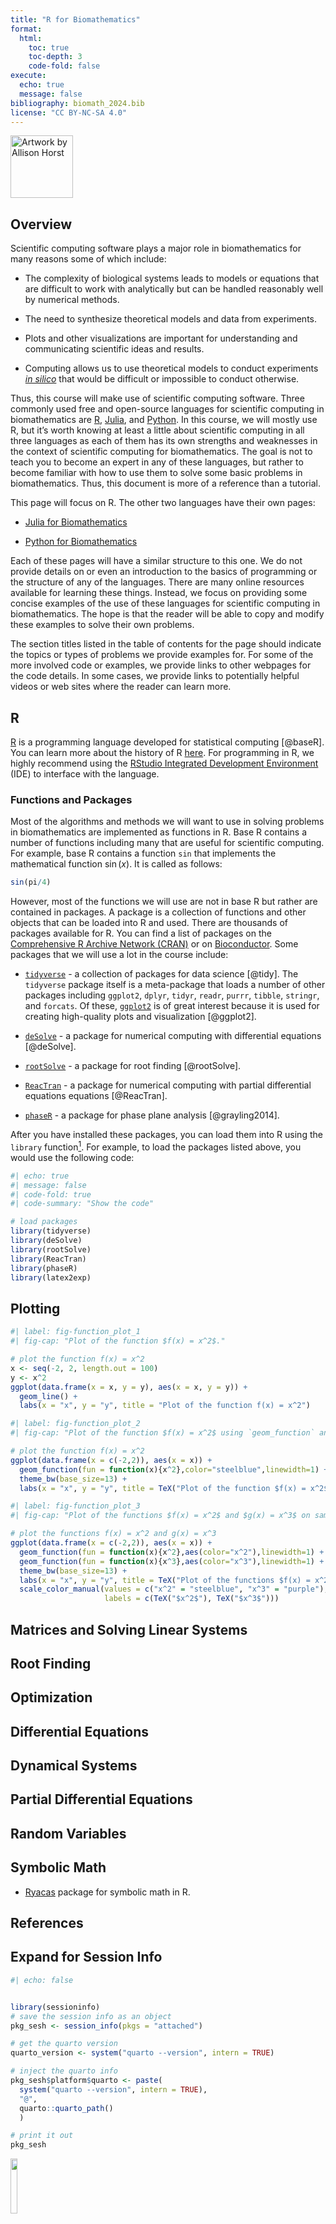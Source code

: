 ```yaml
---
title: "R for Biomathematics"
format:
  html:
    toc: true
    toc-depth: 3
    code-fold: false
execute:
  echo: true
  message: false
bibliography: biomath_2024.bib
license: "CC BY-NC-SA 4.0"
---
```


[![Artwork by Allison Horst](https://github.com/allisonhorst/stats-illustrations/blob/main/rstats-artwork/exploder.gif?raw=1){fig-alt="A gif showing the logo for the R language for statistical computing." width=100 fig-align="left"}](https://allisonhorst.com/)

## Overview

Scientific computing software plays a major role in biomathematics for many reasons some of which include:

* The complexity of biological systems leads to models or equations that are difficult to work with analytically but can be handled reasonably well by numerical methods. 

* The need to synthesize theoretical models and data from experiments.

* Plots and other visualizations are important for understanding and communicating scientific ideas and results.

* Computing allows us to use theoretical models to conduct experiments [*in silico*](https://en.wikipedia.org/wiki/In_silico) that would be difficult or impossible to conduct otherwise. 

Thus, this course will make use of scientific computing software. Three commonly used free and open-source languages for scientific computing in biomathematics are [R](https://www.r-project.org/), [Julia](https://julialang.org/), and [Python](https://www.python.org/). In this course, we will mostly use R, but it's worth knowing at least a little about scientific computing in all three languages as each of them has its own strengths and weaknesses in the context of scientific computing for biomathematics. The goal is not to teach you to  become an expert in any of these languages, but rather to become familiar with how to use them to solve some basic problems in biomathematics. Thus, this document is more of a reference than a tutorial. 

This page will focus on R. The other two languages have their own pages:

* [Julia for Biomathematics](https://biomath2024.netlify.app/biomath_julia)

* [Python for Biomathematics](https://biomath2024.netlify.app/biomath_python)

Each of these pages will have a similar structure to this one. We do not provide details on or even an introduction to the basics of programming or the structure of any of the languages. There are many online resources available for learning these things. Instead, we focus on providing some concise examples of the use of these languages for scientific computing in biomathematics. The hope is that the reader will be able to copy and modify these examples to solve their own problems.

The section titles listed in the table of contents for the page should indicate the topics or types of problems we provide examples for. For some of the more involved code or examples, we provide links to other webpages for the code details. In some cases, we provide links to potentially helpful videos or web sites where the reader can learn more.

## R


[R](https://www.r-project.org/) is a programming language developed for statistical computing [@baseR]. You can learn more about the history of R [here](https://en.wikipedia.org/wiki/R_(programming_language)). For programming in R, we highly recommend using the [RStudio Integrated Development Environment](https://posit.co/download/rstudio-desktop/) (IDE) to interface with the language. 

### Functions and Packages

Most of the algorithms and methods we will want to use in solving problems in biomathematics are implemented as functions in R. Base R contains a number of functions including many that are useful for scientific computing. For example, base R contains a function `sin` that implements the mathematical function $\sin(x)$. It is called as follows:

```r
sin(pi/4)
```

However, most of the functions we will use are not in base R but rather are contained in packages. A package is a collection of functions and other objects that can be loaded into R and used. There are thousands of packages available for R. You can find a list of packages on the [Comprehensive R Archive Network (CRAN)](https://cran.r-project.org/web/packages/available_packages_by_name.html) or on [Bioconductor](https://www.bioconductor.org/packages/release/BiocViews.html#___Software). Some packages that we will use a lot in the course include:

* [`tidyverse`](https://www.tidyverse.org/) - a collection of packages for data science [@tidy]. The `tidyverse` package itself is a meta-package that loads a number of other packages including `ggplot2`, `dplyr`, `tidyr`, `readr`, `purrr`, `tibble`, `stringr`, and `forcats`. Of these, [`ggplot2`](https://ggplot2.tidyverse.org/) is of great interest because it is used for creating high-quality plots and visualization [@ggplot2].

* [`deSolve`](https://cran.r-project.org/web/packages/deSolve/index.html) - a package for numerical computing with differential equations [@deSolve].

* [`rootSolve`](https://cran.r-project.org/web/packages/rootSolve/index.html) - a package for root finding [@rootSolve].

* [`ReacTran`](https://cran.r-project.org/web/packages/ReacTran/index.html) - a package for numerical computing with partial differential equations equations [@ReacTran].

* [`phaseR`](https://cran.r-project.org/web/packages/phaseR/index.html) - a package for phase plane analysis [@grayling2014].

After you have installed these packages, you can load them into R using the `library` function[^1]. For example, to load the packages listed above, you would use the following code:

[^1]: Note that you must install a package before you can load it. You can install a package using the `install.packages` function or the Packages tab in the RStudio IDE. Packages only need to be installed once but must be loaded in each new R session. 

```r
#| echo: true
#| message: false
#| code-fold: true
#| code-summary: "Show the code"

# load packages
library(tidyverse)
library(deSolve)
library(rootSolve)
library(ReacTran)
library(phaseR)
library(latex2exp)
```


## Plotting 

```r
#| label: fig-function_plot_1
#| fig-cap: "Plot of the function $f(x) = x^2$."

# plot the function f(x) = x^2
x <- seq(-2, 2, length.out = 100)
y <- x^2
ggplot(data.frame(x = x, y = y), aes(x = x, y = y)) +
  geom_line() +
  labs(x = "x", y = "y", title = "Plot of the function f(x) = x^2")

```



```r
#| label: fig-function_plot_2
#| fig-cap: "Plot of the function $f(x) = x^2$ using `geom_function` and some customizations."

# plot the function f(x) = x^2
ggplot(data.frame(x = c(-2,2)), aes(x = x)) +
  geom_function(fun = function(x){x^2},color="steelblue",linewidth=1) +
  theme_bw(base_size=13) +
  labs(x = "x", y = "y", title = TeX("Plot of the function $f(x) = x^2$"))

```



```r
#| label: fig-function_plot_3
#| fig-cap: "Plot of the functions $f(x) = x^2$ and $g(x) = x^3$ on same axes."

# plot the functions f(x) = x^2 and g(x) = x^3
ggplot(data.frame(x = c(-2,2)), aes(x = x)) +
  geom_function(fun = function(x){x^2},aes(color="x^2"),linewidth=1) +
  geom_function(fun = function(x){x^3},aes(color="x^3"),linewidth=1) +
  theme_bw(base_size=13) +
  labs(x = "x", y = "y", title = TeX("Plot of the functions $f(x) = x^2$ and $g(x) = x^3$")) + 
  scale_color_manual(values = c("x^2" = "steelblue", "x^3" = "purple"),
                     labels = c(TeX("$x^2$"), TeX("$x^3$")))


```

## Matrices and Solving Linear Systems




## Root Finding



## Optimization



## Differential Equations



## Dynamical Systems



## Partial Differential Equations



## Random Variables



## Symbolic Math


* [Ryacas](https://r-cas.github.io/ryacas/) package for symbolic math in R.

## References

::: {#refs}
:::


:::{.callout-tip collapse="true"}
## Expand for Session Info
```r
#| echo: false


library(sessioninfo)
# save the session info as an object
pkg_sesh <- session_info(pkgs = "attached")

# get the quarto version
quarto_version <- system("quarto --version", intern = TRUE)

# inject the quarto info
pkg_sesh$platform$quarto <- paste(
  system("quarto --version", intern = TRUE), 
  "@", 
  quarto::quarto_path()
  )

# print it out
pkg_sesh
```

:::


[![](http://mirrors.creativecommons.org/presskit/buttons/88x31/png/by-nc-sa.png?raw=1){fig-align="left" width=15%}](https://creativecommons.org/licenses/by-nc-sa/4.0/legalcode)
